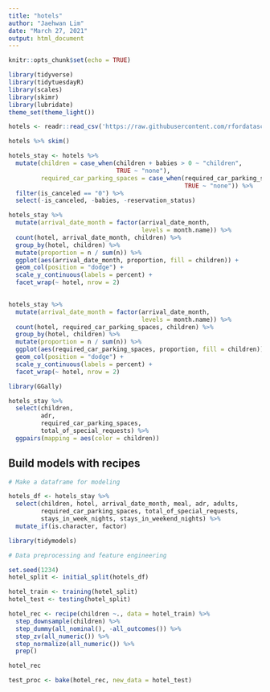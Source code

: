 ```yaml
---
title: "hotels"
author: "Jaehwan Lim"
date: "March 27, 2021"
output: html_document
---
```


```r
knitr::opts_chunk$set(echo = TRUE)
```

```r
library(tidyverse)
library(tidytuesdayR)
library(scales)
library(skimr)
library(lubridate)
theme_set(theme_light())

hotels <- readr::read_csv('https://raw.githubusercontent.com/rfordatascience/tidytuesday/master/data/2020/2020-02-11/hotels.csv')
```

```r
hotels %>% skim()
```
```r
hotels_stay <- hotels %>% 
  mutate(children = case_when(children + babies > 0 ~ "children", 
                              TRUE ~ "none"), 
         required_car_parking_spaces = case_when(required_car_parking_spaces > 0 ~ "required", 
                                                 TRUE ~ "none")) %>% 
  filter(is_canceled == "0") %>% 
  select(-is_canceled, -babies, -reservation_status)
```

```r
hotels_stay %>% 
  mutate(arrival_date_month = factor(arrival_date_month, 
                                     levels = month.name)) %>% 
  count(hotel, arrival_date_month, children) %>% 
  group_by(hotel, children) %>% 
  mutate(proportion = n / sum(n)) %>% 
  ggplot(aes(arrival_date_month, proportion, fill = children)) +
  geom_col(position = "dodge") +
  scale_y_continuous(labels = percent) +
  facet_wrap(~ hotel, nrow = 2)
  
```
```r
hotels_stay %>% 
  mutate(arrival_date_month = factor(arrival_date_month, 
                                     levels = month.name)) %>% 
  count(hotel, required_car_parking_spaces, children) %>% 
  group_by(hotel, children) %>% 
  mutate(proportion = n / sum(n)) %>% 
  ggplot(aes(required_car_parking_spaces, proportion, fill = children)) +
  geom_col(position = "dodge") +
  scale_y_continuous(labels = percent) +
  facet_wrap(~ hotel, nrow = 2)
```
```r
library(GGally)

hotels_stay %>% 
  select(children, 
         adr, 
         required_car_parking_spaces, 
         total_of_special_requests) %>% 
  ggpairs(mapping = aes(color = children))
```

## Build models with recipes

```r
# Make a dataframe for modeling

hotels_df <- hotels_stay %>% 
  select(children, hotel, arrival_date_month, meal, adr, adults, 
         required_car_parking_spaces, total_of_special_requests, 
         stays_in_week_nights, stays_in_weekend_nights) %>% 
  mutate_if(is.character, factor)
```

```r
library(tidymodels)

# Data preprocessing and feature engineering

set.seed(1234)
hotel_split <- initial_split(hotels_df)

hotel_train <- training(hotel_split)
hotel_test <- testing(hotel_split)

hotel_rec <- recipe(children ~., data = hotel_train) %>% 
  step_downsample(children) %>% 
  step_dummy(all_nominal(), -all_outcomes()) %>% 
  step_zv(all_numeric()) %>% 
  step_normalize(all_numeric()) %>% 
  prep()

hotel_rec

test_proc <- bake(hotel_rec, new_data = hotel_test)
```


```r

```













